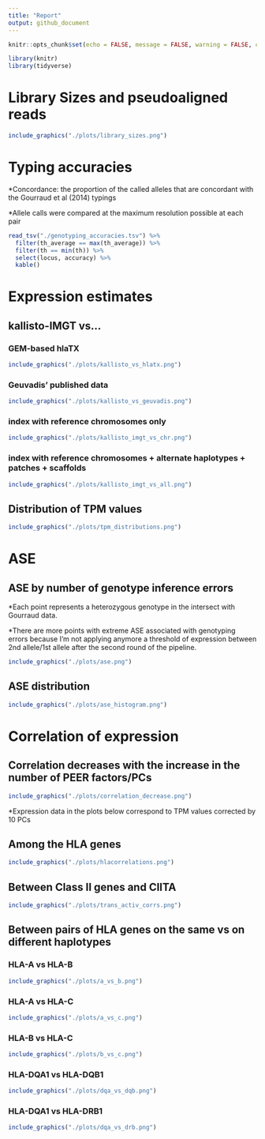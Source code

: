 ```yaml
---
title: "Report"
output: github_document
---
```


```r
knitr::opts_chunk$set(echo = FALSE, message = FALSE, warning = FALSE, comment = "")
```

```r
library(knitr)
library(tidyverse)
```

# Library Sizes and pseudoaligned reads

```r
include_graphics("./plots/library_sizes.png")
```

# Typing accuracies

*Concordance: the proportion of the called alleles that are concordant with the Gourraud et al (2014) typings

*Allele calls were compared at the maximum resolution possible at each pair

```r
read_tsv("./genotyping_accuracies.tsv") %>%
  filter(th_average == max(th_average)) %>%
  filter(th == min(th)) %>%
  select(locus, accuracy) %>%
  kable()
```

# Expression estimates

## kallisto-IMGT vs...

### GEM-based hlaTX

```r
include_graphics("./plots/kallisto_vs_hlatx.png")
```

### Geuvadis' published data

```r
include_graphics("./plots/kallisto_vs_geuvadis.png")
```

### index with reference chromosomes only

```r
include_graphics("./plots/kallisto_imgt_vs_chr.png")
```

### index with reference chromosomes + alternate haplotypes + patches + scaffolds

```r
include_graphics("./plots/kallisto_imgt_vs_all.png")
```

## Distribution of TPM values

```r
include_graphics("./plots/tpm_distributions.png")
```

# ASE 

## ASE by number of genotype inference errors

*Each point represents a heterozygous genotype in the intersect with Gourraud data.

*There are more points with extreme ASE associated with genotyping errors because I'm not applying anymore a threshold of expression between 2nd allele/1st allele after the second round of the pipeline.

```r
include_graphics("./plots/ase.png")
```

## ASE distribution

```r
include_graphics("./plots/ase_histogram.png")
```

# Correlation of expression

## Correlation decreases with the increase in the number of PEER factors/PCs

```r
include_graphics("./plots/correlation_decrease.png")
```


*Expression data in the plots below correspond to TPM values corrected by 10 PCs

## Among the HLA genes

```r
include_graphics("./plots/hlacorrelations.png")
```

## Between Class II genes and CIITA

```r
include_graphics("./plots/trans_activ_corrs.png")
```

## Between pairs of HLA genes on the same vs on different haplotypes

### HLA-A vs HLA-B

```r
include_graphics("./plots/a_vs_b.png")
```

### HLA-A vs HLA-C

```r
include_graphics("./plots/a_vs_c.png")
```

### HLA-B vs HLA-C

```r
include_graphics("./plots/b_vs_c.png")
```

### HLA-DQA1 vs HLA-DQB1

```r
include_graphics("./plots/dqa_vs_dqb.png")
```

### HLA-DQA1 vs HLA-DRB1

```r
include_graphics("./plots/dqa_vs_drb.png")
```
